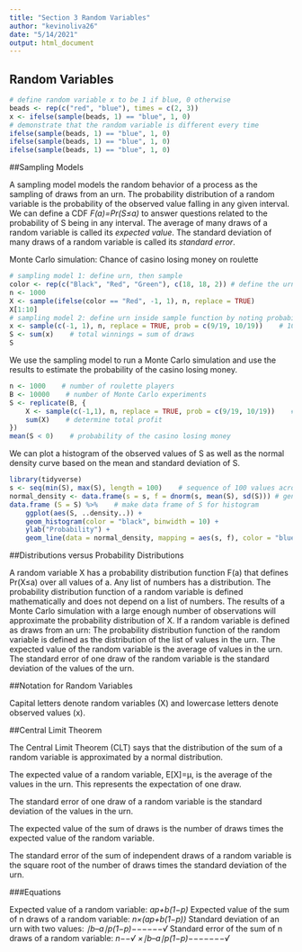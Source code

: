 ```yaml
---
title: "Section 3 Random Variables"
author: "kevinoliva26"
date: "5/14/2021"
output: html_document
---
```


## Random Variables

```r
# define random variable x to be 1 if blue, 0 otherwise
beads <- rep(c("red", "blue"), times = c(2, 3))
x <- ifelse(sample(beads, 1) == "blue", 1, 0)
# demonstrate that the random variable is different every time
ifelse(sample(beads, 1) == "blue", 1, 0)
ifelse(sample(beads, 1) == "blue", 1, 0)
ifelse(sample(beads, 1) == "blue", 1, 0)
```

##Sampling Models

A sampling model models the random behavior of a process as the sampling of draws from an urn.
The probability distribution of a random variable is the probability of the observed value falling in any given interval.
We can define a CDF  *F(a)=Pr(S≤a)*  to answer questions related to the probability of S being in any interval.
The average of many draws of a random variable is called its *expected value*.
The standard deviation of many draws of a random variable is called its *standard error*.

Monte Carlo simulation: Chance of casino losing money on roulette
```r
# sampling model 1: define urn, then sample
color <- rep(c("Black", "Red", "Green"), c(18, 18, 2)) # define the urn for the sampling model
n <- 1000
X <- sample(ifelse(color == "Red", -1, 1), n, replace = TRUE)
X[1:10]
# sampling model 2: define urn inside sample function by noting probabilities
x <- sample(c(-1, 1), n, replace = TRUE, prob = c(9/19, 10/19))    # 1000 independent draws
S <- sum(x)    # total winnings = sum of draws
S
```

We use the sampling model to run a Monte Carlo simulation and use the results to estimate the probability of the casino losing money.
```r
n <- 1000    # number of roulette players
B <- 10000    # number of Monte Carlo experiments
S <- replicate(B, {
    X <- sample(c(-1,1), n, replace = TRUE, prob = c(9/19, 10/19))    # simulate 1000 spins
    sum(X)    # determine total profit
})
mean(S < 0)    # probability of the casino losing money
```

We can plot a histogram of the observed values of S as well as the normal density curve based on the mean and standard deviation of S.
```r
library(tidyverse)
s <- seq(min(S), max(S), length = 100)    # sequence of 100 values across range of S
normal_density <- data.frame(s = s, f = dnorm(s, mean(S), sd(S))) # generate normal density for S
data.frame (S = S) %>%    # make data frame of S for histogram
    ggplot(aes(S, ..density..)) +
    geom_histogram(color = "black", binwidth = 10) +
    ylab("Probability") +
    geom_line(data = normal_density, mapping = aes(s, f), color = "blue")
```

##Distributions versus Probability Distributions

A random variable X has a probability distribution function F(a) that defines Pr(X≤a) over all values of a.
Any list of numbers has a distribution. The probability distribution function of a random variable is defined mathematically and does not depend on a list of numbers.
The results of a Monte Carlo simulation with a large enough number of observations will approximate the probability distribution of X.
If a random variable is defined as draws from an urn:
The probability distribution function of the random variable is defined as the distribution of the list of values in the urn.
The expected value of the random variable is the average of values in the urn.
The standard error of one draw of the random variable is the standard deviation of the values of the urn.

##Notation for Random Variables

Capital letters denote random variables (X) and lowercase letters denote observed values (x).

##Central Limit Theorem

The Central Limit Theorem (CLT) says that the distribution of the sum of a random variable is approximated by a normal distribution.

The expected value of a random variable, E[X]=μ, is the average of the values in the urn. This represents the expectation of one draw. 

The standard error of one draw of a random variable is the standard deviation of the values in the urn.

The expected value of the sum of draws is the number of draws times the expected value of the random variable. 

The standard error of the sum of independent draws of a random variable is the square root of the number of draws times the standard deviation of the urn. 

###Equations

Expected value of a random variable: 
*ap+b(1−p)*
Expected value of the sum of n draws of a random variable: 
*n×(ap+b(1−p))*
Standard deviation of an urn with two values: 
*∣b–a∣p(1−p)−−−−−−√*
Standard error of the sum of n draws of a random variable:
*n−−√ ×∣b–a∣p(1−p)−−−−−−−√*

##